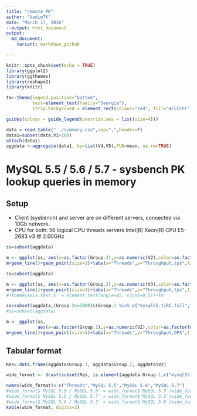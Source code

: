 ```yaml
---
title: "remote PK"
author: "VadimTK"
date: "March 17, 2016"
--output: html_document
output:
  md_document:
    variant: markdown_github

---
```


```r
knitr::opts_chunk$set(echo = TRUE)
library(ggplot2)
library(ggthemes)
library(reshape2)
library(knitr)

tm<-theme(legend.position="bottom",
          text=element_text(family="Georgia"),
          strip.background = element_rect(colour="red", fill="#CCCCFF"))

guides(colour = guide_legend(override.aes = list(size=4)))

data = read.table("../summary.csv",sep=",",header=F)
data1=subset(data,V1>100)
attach(data1)
aggdata <-aggregate(data1, by=list(V4,V5),FUN=mean, na.rm=TRUE)
```
# MySQL 5.5 / 5.6 / 5.7 - sysbench PK lookup queries in memory

## Setup

* Client (sysbench) and server are on different servers, connected via 10Gb network. 
* CPU for both: 56 logical CPU threads servers Intel(R) Xeon(R) CPU E5-2683 v3 @ 2.00GHz

```r
ss=subset(aggdata)

m <- ggplot(ss, aes(x=as.factor(Group.2),y=as.numeric(V2),color=as.factor(Group.1),group=Group.1))
m+geom_line()+geom_point(size=1)+labs(x="Threads",y="Throughput,tps",title="sysbench read-only")+scale_color_tableau(name="Version")+scale_y_continuous(breaks=seq(0, 480000, 20000),labels = scales::comma)+theme(axis.text.x  = element_text(angle=45, vjust=0.5))+tm
```
```r
ss=subset(aggdata)

m <- ggplot(ss, aes(x=as.factor(Group.2),y=as.numeric(V3),color=as.factor(Group.1),group=Group.1))
m+geom_line()+geom_point(size=1)+labs(x="Threads",y="Throughput,tps",title="sysbench read-only")+scale_color_tableau(name="Version")+scale_y_log10(breaks=c(.001,.01,0.05,.1,.5,1,10,100,250,500,1000),limits = c(.01,1000))
#+theme(axis.text.x  = element_text(angle=45, vjust=0.5))+tm
```

```r
ss=subset(aggdata,(Group.2<=1000)&(Group.1 %in% c("mysql55.tiRC.full","mysql56.tiRC.full","mysql57.tiRC.full") ))
#ss=subset(aggdata)

m <- ggplot(ss, 
            aes(x=as.factor(Group.2),y=as.numeric(V2),color=as.factor(Group.1),group=Group.1))
m+geom_line()+geom_point(size=1)+labs(x="Threads",y="Throughput,OPS",title="sysbench PK lookup")+scale_color_tableau(name="Version")+scale_y_continuous(breaks=seq(0, 490000, 20000),labels = scales::comma)+theme(axis.text.x  = element_text(angle=45, vjust=0.5))+tm
```

## Tabular format

```r

Res<-data.frame(aggdata$Group.1, aggdata$Group.2, aggdata$V2)

wide_format <- dcast(subset(Res, is.element(aggdata.Group.1,c("mysql55.tiRC.full","mysql56.tiRC.full","mysql57.tiRC.full") )), aggdata.Group.2 ~ aggdata.Group.1)

names(wide_format)<-c("Threads","MySQL 5.5","MySQL 5.6","MySQL 5.7")
#wide_format$`MySQL 5.5 / MySQL 5.6` = wide_format$`MySQL 5.5`/wide_format$`MySQL 5.6`
#wide_format$`MySQL 5.5 / MySQL 5.7` = wide_format$`MySQL 5.5`/wide_format$`MySQL 5.7`
#wide_format$`MySQL 5.6 / MySQL 5.7` = wide_format$`MySQL 5.6`/wide_format$`MySQL 5.7`
kable(wide_format, digits=2)
```